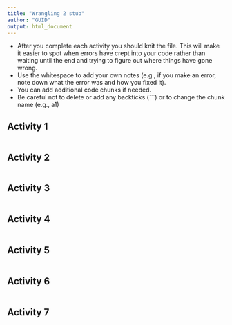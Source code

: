 ---
title: "Wrangling 2 stub"
author: "GUID"
output: html_document
---

* After you complete each activity you should knit the file. This will make it easier to spot when errors have crept into your code rather than waiting until the end and trying to figure out where things have gone wrong.
* Use the whitespace to add your own notes (e.g., if you make an error, note down what the error was and how you fixed it).
* You can add additional code chunks if needed.
* Be careful not to delete or add any backticks (```) or to change the chunk name (e.g., a1)


## Activity 1

```{r a1}

```

## Activity 2

```{r a2}

```

## Activity 3

```{r a3}

```

## Activity 4

```{r a4}

```

## Activity 5

```{r a5}

```

## Activity 6

```{r a6}

```

## Activity 7

```{r a7}

```



